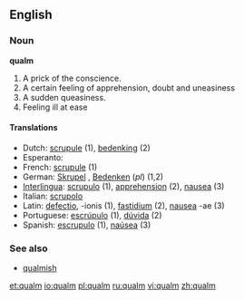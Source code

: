 {{see|Qualm}}
==English==

===Noun===
'''qualm'''

# A prick of the conscience.
# A certain feeling of apprehension, doubt and uneasiness
# A sudden queasiness.
# Feeling ill at ease

====Translations====
*Dutch: [[scrupule]] {{f}} (1), [[bedenking]] {{f}} (2)
*Esperanto: [[]]
*French: [[scrupule]] (1)
*German: [[Skrupel]] {{m}}, [[Bedenken]] {{n}} (''pl'') (1,2)
*[[Interlingua]]: [[scrupulo]] (1), [[apprehension]] (2), [[nausea]] (3)
*Italian: [[scrupolo]]
*Latin: [[defectio]], -ionis (1), [[fastidium]] (2), [[nausea]] -ae (3)
*Portuguese: [[escrúpulo]] (1), [[dúvida]] (2)
*Spanish: [[escrupulo]] (1), [[naúsea]] (3)

===See also===
*[[qualmish]]

[[et:qualm]]
[[io:qualm]]
[[pl:qualm]]
[[ru:qualm]]
[[vi:qualm]]
[[zh:qualm]]